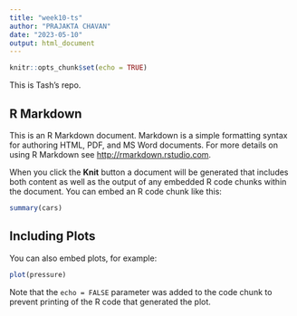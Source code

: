 ```yaml
---
title: "week10-ts"
author: "PRAJAKTA CHAVAN"
date: "2023-05-10"
output: html_document
---
```


```r
knitr::opts_chunk$set(echo = TRUE)
```

This is Tash's repo.

## R Markdown

This is an R Markdown document. Markdown is a simple formatting syntax for authoring HTML, PDF, and MS Word documents. For more details on using R Markdown see <http://rmarkdown.rstudio.com>.

When you click the **Knit** button a document will be generated that includes both content as well as the output of any embedded R code chunks within the document. You can embed an R code chunk like this:

```r
summary(cars)
```

## Including Plots

You can also embed plots, for example:

```r
plot(pressure)
```

Note that the `echo = FALSE` parameter was added to the code chunk to prevent printing of the R code that generated the plot.
